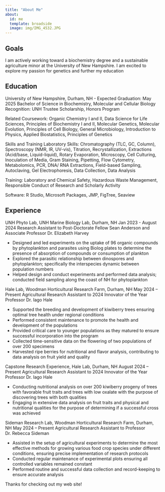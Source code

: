 ```yaml
---
title: "About Me"
about:
  id: me
  template: broadside
  image: img/IMG_4532.JPG
---
```


:::{#me}

## Goals

I am actively working toward a biochemistry degree and a sustainable agriculture minor at the University of New Hampshire. I am excited to explore my passion for genetics and further my education

## Education

University of New Hampshire, Durham, NH - Expected Graduation: May 2025
Bachelor of Science in Biochemistry, Molecular and Cellular Biology
Recognition: UNH Trustee Scholarship, Honors Program

Related Coursework: 
Organic Chemistry I and II, Data Science for Life Sciences, Principles of Biochemistry I and II, Molecular Genetics, Molecular Evolution, Principles of Cell Biology, General Microbiology, Introduction to Physics, Applied Biostatistics, Principles of Genetics

Skills and Training
Laboratory Skills: 
Chromatography (TLC, GC, Column), Spectroscopy (NMR, IR, UV-vis), Titration, Recrystallization, Extractions (Acid/base, Liquid-liquid), Rotary Evaporation, Microscopy, Cell Culturing, Inoculation of Media, Gram Staining, Pipetting, Flow Cytometry, Metabolomics, PCR, DNA/ RNA Extractions, Field-based Sampling, Autoclaving, Gel Electrophoresis, Data Collection, Data Analysis

Training: 
Laboratory and Chemical Safety, Hazardous Waste Management, Responsible Conduct of Research and Scholarly Activity

Software: 
R Studio, Microsoft Packages, JMP, FigTree, Seaview

## Experience

UNH Phyto Lab, UNH Marine Biology Lab, Durham, NH					Jan 2023 - August 2024
Research Assistant to Post-Doctorate Fellow Sean Anderson and Associate Professor Dr. Elizabeth Harvey

- Designed and led experiments on the uptake of 96 organic compounds by phytoplankton and parasites using Biolog plates to determine the presence of absorption of compounds or consumption of plankton
- Explored the parasitic relationship between dinospores and phytoplankton; specifically the interspecies dynamic between population numbers
- Helped design and conduct experiments and performed data analysis; conducted field sampling along the coast of NH for phytoplankton

Hale Lab, Woodman Horticultural Research Farm, Durham, NH					May 2024 – Present
Agricultural Research Assistant to 2024 Innovator of the Year Professor Dr. Iago Hale

- Supported the breeding and development of kiwiberry trees ensuring optimal tree health under regional conditions
- Performed consistent maintenance to promote the health and development of the populations
- Provided critical care to younger populations as they matured to ensure successful incorporation into the program
- Collected time-sensitive data on the flowering of two populations of over 200 specimens
- Harvested ripe berries for nutritional and flavor analysis, contributing to data analysis on fruit yield and quality

Capstone Research Experience, Hale Lab, Durham, NH					August 2024 – Present
Agricultural Research Assistant to 2024 Innovator of the Year Professor Dr. Iago Hale

- Conducting nutritional analysis on over 200 kiwiberry progeny of trees with favorable fruit traits and trees with low oxalate with the purpose of discovering trees with both qualities
- Engaging in extensive data analysis on fruit traits and physical and nutritional qualities for the purpose of determining if a successful cross was achieved

Sideman Research Lab, Woodman Horticultural Research Farm, Durham, NH			May 2024 – Present
Agricultural Research Assistant to Professor Dr. Rebecca Sideman

- Assisted in the setup of agricultural experiments to determine the most effective methods for growing various food crop species under different conditions, ensuring precise implementation of research protocols
- Conducted regular maintenance of experimental plots ensuring all controlled variables remained constant
- Performed routine and successful data collection and record-keeping to ensure accurate analysis

:::

Thanks for checking out my web site!
